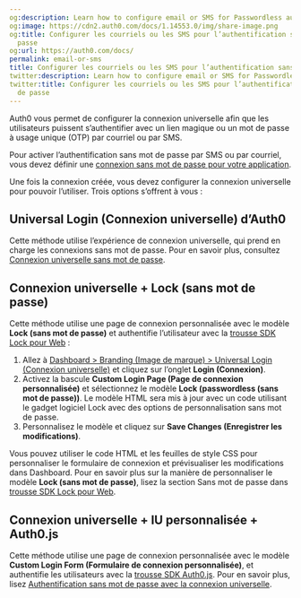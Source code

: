 ```yaml
---
og:description: Learn how to configure email or SMS for Passwordless authentication.
og:image: https://cdn2.auth0.com/docs/1.14553.0/img/share-image.png
og:title: Configurer les courriels ou les SMS pour l’authentification sans mot de
  passe
og:url: https://auth0.com/docs/
permalink: email-or-sms
title: Configurer les courriels ou les SMS pour l’authentification sans mot de passe
twitter:description: Learn how to configure email or SMS for Passwordless authentication.
twitter:title: Configurer les courriels ou les SMS pour l’authentification sans mot
  de passe
---
```


Auth0 vous permet de configurer la connexion universelle afin que les utilisateurs puissent s’authentifier avec un lien magique ou un mot de passe à usage unique (OTP) par courriel ou par SMS.

Pour activer l’authentification sans mot de passe par SMS ou par courriel, vous devez définir une [connexion sans mot de passe pour votre application](/passwordless).

Une fois la connexion créée, vous devez configurer la connexion universelle pour pouvoir l’utiliser. Trois options s’offrent à vous :

## Universal Login (Connexion universelle) d’Auth0

Cette méthode utilise l’expérience de connexion universelle, qui prend en charge les connexions sans mot de passe. Pour en savoir plus, consultez [Connexion universelle sans mot de passe](/passwordless-with-universal-login).

## Connexion universelle + Lock (sans mot de passe)

Cette méthode utilise une page de connexion personnalisée avec le modèle **Lock (sans mot de passe)** et authentifie l’utilisateur avec la [trousse SDK Lock pour Web](/libraries/lock) :

1. Allez à [Dashboard > Branding (Image de marque) > Universal Login (Connexion universelle)](%24%7Bmanage_url%7D/#/login_settings) et cliquez sur l’onglet **Login (Connexion)**.
2. Activez la bascule **Custom Login Page (Page de connexion personnalisée)** et sélectionnez le modèle **Lock (passwordless (sans mot de passe))**. Le modèle HTML sera mis à jour avec un code utilisant le gadget logiciel Lock avec des options de personnalisation sans mot de passe.
3. Personnalisez le modèle et cliquez sur **Save Changes (Enregistrer les modifications)**.

Vous pouvez utiliser le code HTML et les feuilles de style CSS pour personnaliser le formulaire de connexion et prévisualiser les modifications dans Dashboard. Pour en savoir plus sur la manière de personnaliser le modèle **Lock (sans mot de passe)**, lisez la section Sans mot de passe dans [trousse SDK Lock pour Web](/libraries/lock).

## Connexion universelle + IU personnalisée + Auth0.js

Cette méthode utilise une page de connexion personnalisée avec le modèle **Custom Login Form (Formulaire de connexion personnalisée)**, et authentifie les utilisateurs avec la [trousse SDK Auth0.js](/libraries/auth0js). Pour en savoir plus, lisez [Authentification sans mot de passe avec la connexion universelle](/universal-login).